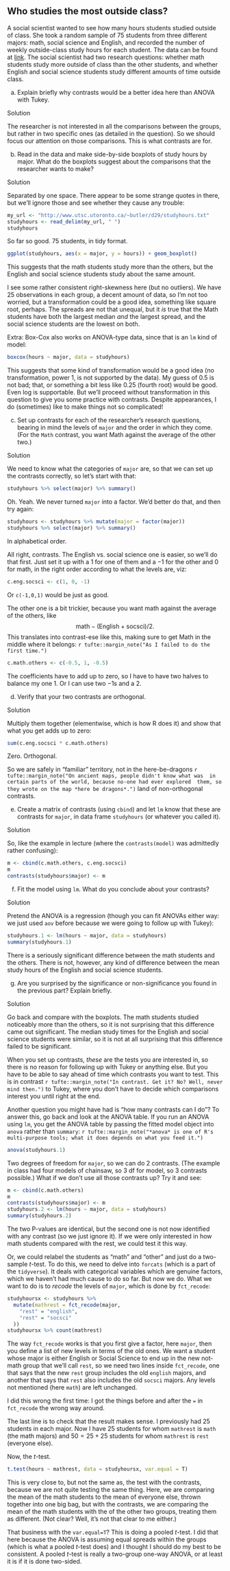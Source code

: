 ##  Who studies the most outside class?


 A social scientist wanted to see how many hours students
 studied outside of class. She took a random sample of 75 students
 from three different majors: math, social science and English, and
 recorded the number of weekly outside-class study hours for each
 student. The data can be found at
 [link](http://www.utsc.utoronto.ca/~butler/d29/studyhours.txt). The
 social scientist had two research questions: whether math students study
 more outside of class than the other students, and whether English and
 social science students study different amounts of time outside class.


(a) Explain briefly why contrasts would be a better idea here
than ANOVA with Tukey.


Solution


The researcher is not interested in all the comparisons between
the groups, but rather in two specific ones (as detailed in the
question). So we should focus our attention on those
comparisons. This is what contrasts are for.



(b) Read in the data and make side-by-side boxplots of study
hours by major. What do the boxplots suggest about the comparisons
that the researcher wants to make?


Solution


Separated by one space. There appear to be some strange quotes
in there, but we'll ignore those and see whether they cause any
trouble: 
```r
my_url <- "http://www.utsc.utoronto.ca/~butler/d29/studyhours.txt"
studyhours <- read_delim(my_url, " ")
studyhours
```

        

So far so good. 75 students, in tidy format.

```r
ggplot(studyhours, aes(x = major, y = hours)) + geom_boxplot()
```

 

This suggests that the math students study more than the others, but
the English and social science students study about the same amount.

I see some rather consistent right-skewness here (but no outliers). We
have 25 observations in each group, a decent amount of data, so I'm
not too worried, but a transformation could be a good idea, something
like square root, perhaps. The spreads are not that unequal, but it
*is* true that the Math students have both the largest median
*and* the largest spread, and the social science students are the
lowest on both.

Extra: Box-Cox also works on ANOVA-type data, since that is an `lm`
kind of model:

```r
boxcox(hours ~ major, data = studyhours)
```

 

This suggests that some kind of transformation would be a good idea
(no transformation, power 1, is not supported by the data). My guess
of 0.5 is not bad; that, or something a bit less like 0.25 (fourth
root) would be good. Even log is supportable. But we'll proceed
without transformation in this question to give you some practice with
contrasts. Despite appearances, I do (sometimes) like to make things
not so complicated!



(c) Set up contrasts for each of the researcher's research
questions, bearing in mind the levels of `major` and the
order in which they come. (For the `Math` contrast, you want
Math against the average of the other two.)


Solution


We need to know what the categories of `major` are, so that
we can set up the contrasts correctly, so let's start with that:
```r
studyhours %>% select(major) %>% summary()
```

 

Oh. Yeah. We never turned `major` into a factor. We'd better do
that, and then try again:

```r
studyhours <- studyhours %>% mutate(major = factor(major))
studyhours %>% select(major) %>% summary()
```

 

In alphabetical order.

All right, contrasts. The English vs.\ social science one is easier,
so we'll do that first. Just set it up with a 1 for one of them and a
$-1$ for the other and 0 for math, in the right order according to
what the levels are, viz:

```r
c.eng.socsci <- c(1, 0, -1)
```

 

Or `c(-1,0,1)` would be just as good.

The other one is a bit trickier, because you want math against the
average of the others, like
$$\mbox{math}-(\mbox{English}+\mbox{socsci})/2.$$ 
This translates into contrast-ese like this, making sure to get Math
in the middle where it belongs:
`r tufte::margin_note("As I failed to do the first time.")`

```r
c.math.others <- c(-0.5, 1, -0.5)
```

 

The coefficients have to add up to zero, so I have to have two halves
to balance my one 1. Or I can use two $-1$s and a 2.



(d) Verify that your two contrasts are orthogonal.


Solution


Multiply them together (elementwise, which is how R does it)
and show that what you get adds up to zero:
```r
sum(c.eng.socsci * c.math.others)
```

 

Zero. Orthogonal.

So we are safely in "familiar" territory, not in the 
here-be-dragons
`r tufte::margin_note("On ancient maps, people didn't know what was  in certain parts of the world, because no-one had ever explored  them, so they wrote on the map *here be dragons*.")` land of
non-orthogonal contrasts.



(e) Create a matrix of contrasts (using `cbind`) and let
`lm` know that these are contrasts for `major`, in
data frame `studyhours` (or whatever you called it).


Solution


So, like the example in lecture (where the
`contrasts(model)` was admittedly rather confusing):
```r
m <- cbind(c.math.others, c.eng.socsci)
m
contrasts(studyhours$major) <- m
```

        



(f) Fit the model using `lm`. What do you conclude about
your contrasts?


Solution


Pretend the ANOVA is a regression (though you can fit ANOVAs
either way: we just used `aov` before because we were
going to follow up with Tukey):
```r
studyhours.1 <- lm(hours ~ major, data = studyhours)
summary(studyhours.1)
```

        

There is a seriously significant difference between the math students
and the others. There is not, however, any kind of difference between
the mean study hours of the English and social science students. 



(g) Are you surprised by the significance or non-significance you
found in the previous part? Explain briefly.


Solution


Go back and compare with the  boxplots. The math students
studied noticeably more than the others, so it is not
surprising that this difference came out significant. The
median study times for the English and social science students
were similar, so it is not at all surprising that this difference
failed to be significant.

When you set up contrasts, *these* are the tests you are
interested in, so there is no reason for following up with
Tukey or anything else. But you have to be able to say ahead of
time which contrasts you want to test. This is in
contrast
`r tufte::margin_note("In contrast. Get it? No? Well, never mind then.")` to Tukey, where you don't have to decide
which comparisons interest you until right at the end.

Another question you might have had is 
"how many contrasts can I do"? To answer this, go back and look at the ANOVA table. If
you run an ANOVA using `lm`, you get the ANOVA table by
passing the fitted model object into `anova` rather than
`summary`:
`r tufte::margin_note("*anova* is one of R's  multi-purpose tools; what it does depends on what you feed it.")`
```r
anova(studyhours.1)
```

        

Two degrees of freedom for `major`, so we can do 2
contrasts. (The example in class had four models of chainsaw, so 3 df
for model, so 3 contrasts possible.) What if we don't use all those
contrasts up? Try it and see:

```r
m <- cbind(c.math.others)
m
contrasts(studyhours$major) <- m
studyhours.2 <- lm(hours ~ major, data = studyhours)
summary(studyhours.2)
```



The two P-values are identical, but the second one is not now
identified with any contrast (so we just ignore it). If we were only
interested in how math students compared with the rest, we could test
it this way.

Or, we could relabel the students as "math" and "other" and just
do a two-sample $t$-test. To do this, we need to delve into
`forcats` (which is a part of the `tidyverse`). It deals
with categorical variables which are genuine factors, which we haven't
had much cause to do so far. But now we do. What we want to do is to
*recode* the levels of `major`, which is done by
`fct_recode`:

```r
studyhoursx <- studyhours %>%
  mutate(mathrest = fct_recode(major,
    "rest" = "english",
    "rest" = "socsci"
  ))
studyhoursx %>% count(mathrest)
```

 

The way `fct_recode` works is that you first give a factor,
here `major`, then you define a list of new levels in terms of
the old ones. We want a student whose major is either English or
Social Science to end up in the new not-math group that we'll call
`rest`, so we need two lines inside `fct_recode`, one
that says that the new `rest` group includes the old
`english` majors, and another that says that `rest` also
includes the old `socsci` majors. Any levels not mentioned
(here `math`) are left unchanged.

I did this wrong the first time: I got the things before and after the
`=` in `fct_recode` the wrong way around.

The last line is to check that the result makes sense. I previously
had 25 students in each major. Now I have 25 students for whom
`mathrest` is `math` (the math majors) and $50=25+25$
students for whom `mathrest` is `rest` (everyone else). 

Now, the $t$-test.

```r
t.test(hours ~ mathrest, data = studyhoursx, var.equal = T)
```

 

This is very close to, but not the same as, the test with the contrasts,
because we are not quite testing the same thing. Here, we are
comparing the mean of the math students to the mean of everyone else,
thrown together into one big bag, but with the contrasts, we are
comparing the mean of the math students with the \emph{average of the
means} of the other two groups, treating them as different. (Not
clear? Well, it's not that clear to me either.)

That business with the `var.equal=T`? This is doing a pooled
$t$-test. I did that here because the ANOVA is assuming equal spreads
within the groups (which is what a pooled $t$-test does) and I thought
I should do my best to be consistent. A pooled $t$-test is really a
two-group one-way ANOVA, or at least it is if it is done two-sided.


 


